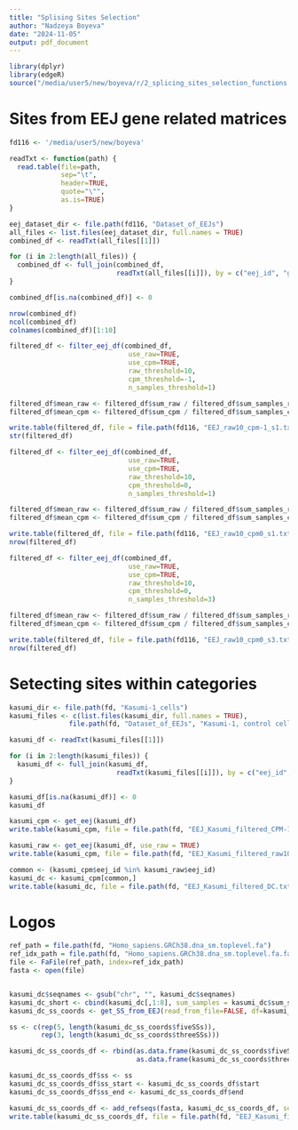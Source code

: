 ```yaml
---
title: "Splising Sites Selection"
author: "Nadzeya Boyeva"
date: "2024-11-05"
output: pdf_document
---
```


```r
library(dplyr)
library(edgeR)
source("/media/user5/new/boyeva/r/2_splicing_sites_selection_functions.R")
```


# Sites from EEJ gene related matrices

```r
fd116 <- '/media/user5/new/boyeva'

readTxt <- function(path) {
  read.table(file=path, 
             sep="\t",
             header=TRUE,
             quote="\"",
             as.is=TRUE)
}
```

```r
eej_dataset_dir <- file.path(fd116, "Dataset_of_EEJs")
all_files <- list.files(eej_dataset_dir, full.names = TRUE)
combined_df <- readTxt(all_files[[1]])

for (i in 2:length(all_files)) {
  combined_df <- full_join(combined_df, 
                           readTxt(all_files[[i]]), by = c("eej_id", "gene_id", "seqnames", "start", "end", "width", "strand"), copy=TRUE)
}

combined_df[is.na(combined_df)] <- 0

nrow(combined_df)
ncol(combined_df)
colnames(combined_df)[1:10]
```

```r
filtered_df <- filter_eej_df(combined_df,
                              use_raw=TRUE,
                              use_cpm=TRUE,
                              raw_threshold=10, 
                              cpm_threshold=-1,
                              n_samples_threshold=1)

filtered_df$mean_raw <- filtered_df$sum_raw / filtered_df$sum_samples_raw
filtered_df$mean_cpm <- filtered_df$sum_cpm / filtered_df$sum_samples_cpm

write.table(filtered_df, file = file.path(fd116, "EEJ_raw10_cpm-1_s1.txt"), sep = '\t')
str(filtered_df)
```


```r
filtered_df <- filter_eej_df(combined_df,
                              use_raw=TRUE,
                              use_cpm=TRUE,
                              raw_threshold=10, 
                              cpm_threshold=0,
                              n_samples_threshold=1)

filtered_df$mean_raw <- filtered_df$sum_raw / filtered_df$sum_samples_raw
filtered_df$mean_cpm <- filtered_df$sum_cpm / filtered_df$sum_samples_cpm

write.table(filtered_df, file = file.path(fd116, "EEJ_raw10_cpm0_s1.txt"), sep = '\t')
nrow(filtered_df)
```

```r
filtered_df <- filter_eej_df(combined_df,
                              use_raw=TRUE,
                              use_cpm=TRUE,
                              raw_threshold=10, 
                              cpm_threshold=0,
                              n_samples_threshold=3)

filtered_df$mean_raw <- filtered_df$sum_raw / filtered_df$sum_samples_raw
filtered_df$mean_cpm <- filtered_df$sum_cpm / filtered_df$sum_samples_cpm

write.table(filtered_df, file = file.path(fd116, "EEJ_raw10_cpm0_s3.txt"), sep = '\t')
nrow(filtered_df)
```



# Setecting sites within categories

```r
kasumi_dir <- file.path(fd, "Kasumi-1_cells")
kasumi_files <- c(list.files(kasumi_dir, full.names = TRUE),
               file.path(fd, "Dataset_of_EEJs", "Kasumi-1, control cells, EEJs from original RNA-Seq.txt"))
```

```r
kasumi_df <- readTxt(kasumi_files[[1]])

for (i in 2:length(kasumi_files)) {
  kasumi_df <- full_join(kasumi_df, 
                           readTxt(kasumi_files[[i]]), by = c("eej_id", "gene_id", "seqnames", "start", "end", "width", "strand"))
}

kasumi_df[is.na(kasumi_df)] <- 0
kasumi_df
```

```r
kasumi_cpm <- get_eej(kasumi_df)
write.table(kasumi_cpm, file = file.path(fd, "EEJ_Kasumi_filtered_CPM-1.txt"), sep = '\t')

kasumi_raw <- get_eej(kasumi_df, use_raw = TRUE)
write.table(kasumi_cpm, file = file.path(fd, "EEJ_Kasumi_filtered_raw10.txt"), sep = '\t')

common <- (kasumi_cpm$eej_id %in% kasumi_raw$eej_id)  
kasumi_dc <- kasumi_cpm[common,]
write.table(kasumi_dc, file = file.path(fd, "EEJ_Kasumi_filtered_DC.txt"), sep = '\t')
```

# Logos

```r
ref_path = file.path(fd, "Homo_sapiens.GRCh38.dna_sm.toplevel.fa")
ref_idx_path = file.path(fd, "Homo_sapiens.GRCh38.dna_sm.toplevel.fa.fai")
file <- FaFile(ref_path, index=ref_idx_path)
fasta <- open(file)


kasumi_dc$seqnames <- gsub("chr", "", kasumi_dc$seqnames)
kasumi_dc_short <- cbind(kasumi_dc[,1:8], sum_samples = kasumi_dc$sum_samples)
kasumi_dc_ss_coords <- get_SS_from_EEJ(read_from_file=FALSE, df=kasumi_dc_short)

ss <- c(rep(5, length(kasumi_dc_ss_coords$fiveSSs)),
        rep(3, length(kasumi_dc_ss_coords$threeSSs)))

kasumi_dc_ss_coords_df <- rbind(as.data.frame(kasumi_dc_ss_coords$fiveSSs), 
                                as.data.frame(kasumi_dc_ss_coords$threeSSs))

kasumi_dc_ss_coords_df$ss <- ss
kasumi_dc_ss_coords_df$ss_start <- kasumi_dc_ss_coords_df$start
kasumi_dc_ss_coords_df$ss_end <- kasumi_dc_ss_coords_df$end

kasumi_dc_ss_coords_df <- add_refseqs(fasta, kasumi_dc_ss_coords_df, source="EEJ")
write.table(kasumi_dc_ss_coords_df, file = file.path(fd, "EEJ_Kasumi_filtered_DC_with_refseqs.txt"), sep = '\t')
```

